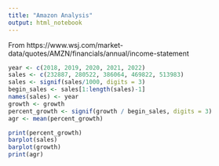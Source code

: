 ```yaml
---
title: "Amazon Analysis"
output: html_notebook
---
```


From https://www.wsj.com/market-data/quotes/AMZN/financials/annual/income-statement

```r
year <- c(2018, 2019, 2020, 2021, 2022)
sales <- c(232887, 280522, 386064, 469822, 513983)
sales <- signif(sales/1000, digits = 3)
begin_sales <- sales[1:length(sales)-1]
names(sales) <- year
growth <- growth
percent_growth <- signif(growth / begin_sales, digits = 3)
agr <- mean(percent_growth)

print(percent_growth)
barplot(sales)
barplot(growth)
print(agr)
```
